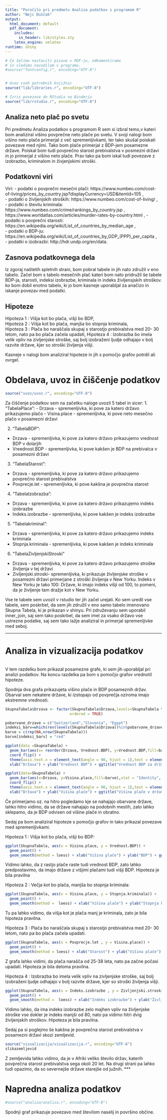 ```yaml
---
title: "Poročilo pri predmetu Analiza podatkov s programom R"
author: "Nejc Duščak"
output:
  html_document: default
  pdf_document:
    includes:
      in_header: lib/styles.sty
    latex_engine: xelatex
runtime: shiny
---
```


```r
# Če želimo nastaviti pisave v PDF-ju, odkomentiramo
# in sledimo navodilom v programu.
#source("fontconfig.r", encoding="UTF-8")


# Uvoz vseh potrebnih knjižnic
source("lib/libraries.r", encoding="UTF-8")
```

```r
# Izris povezave do RStudia na Binderju
source("lib/rstudio.r", encoding="UTF-8")
```

##  Analiza neto plač po svetu

Pri predmetu Analiza podatkov s programom R sem si izbral temo,v kateri bom analiziral višino
povprečne neto plače po svetu. V svoji nalogi bom višino neto plače primerjal z več spremenljivkami, ter tako skušal poiskati povezave med njimi. Tako bom plače primerjal z BDP-jem posamezne države. Poiskal bom tudi povprečno starost prebivalstva v posmezni državi in jo primerjal z višino neto plače. Prav tako pa bom iskal tudi povezave z izobrazbo, kriminalom in živjenjskimi stroški.
  

## Podatkovni viri

Viri:
  - podatki o povprečni mesečni plači:
      https://www.numbeo.com/cost-of-living/prices_by_country.jsp?displayCurrency=USD&itemId=105 ,  
  - podatki o življenjskih stroških:
      https://www.numbeo.com/cost-of-living/ ,  
  - podatki o številu kriminala:
      https://www.numbeo.com/crime/rankings_by_country.jsp ,  
      https://www.worldatlas.com/articles/murder-rates-by-country.html  , 
  - podatki o povprečni starosti:
      https://en.wikipedia.org/wiki/List_of_countries_by_median_age ,  
  - podatki o BDP-ju:
      https://en.wikipedia.org/wiki/List_of_countries_by_GDP_(PPP)_per_capita ,   
  - podatki o izobrazbi:
      http://hdr.undp.org/en/data.
      
## Zasnova podatkovnega dela

Iz zgoraj naštetih spletnih strani, bom pobral tabele in jih nato združil v eno tabelo. Začel bom s tabelo mesečnih plač kateri bom nato pridružil še tabele BDP-ja, starosti, indeksi izobrazbe, kriminala in indeks življensjskih stroškov. ko bom dobil enotno tabelo, ki jo bom kasneje uporabljal za anačizo in iskanje povezav med podatki.

## Hipoteze

Hipoteza 1 : Višja kot bo plača, višji bo BDP,  
Hipoteza 2 : Višja kot bo plača, manjša bo stopnja kriminala,  
Hipoteza 3 : Plača bo naraščala skupaj s starostjo prebivalstva med 20- 30 letom, nato pa bo plača začela upadati,
Hipoteza 4 : Izobrazba bo imela velik vpliv na zivljenjske stroške, saj bolj izobraženi ljudje odhajajo v bolj razvite države, kjer so stroški življenja višji.  

Kasneje v nalogi bom analiziral hipoteze in jih s pomočjo grafov potrdil ali ovrgel.

# Obdelava, uvoz in čiščenje podatkov

```r
source("uvoz/uvoz.r", encoding="UTF-8")
```

Za čiščenje podatkov sem na začetku naloge uvozil 5 tabel in sicer:
1. "TabelaPlace":
 - Drzava - spremenljivka, ki pove za katero državo prikazujemo plačo
 - Visina.place - spremenljivka, ki pove neto mesečno plačo v posamezni državi

2. "TabelaBDP":
 - Drzava - spremenljivka,  ki pove za katero državo prikazujemo vrednost BDP v dolarjih
 - Vreednost.BDP - spremenljivka, ki pove kakšen je BDP na prebivalca v posamezni državi
 
3. "TabelaStarost":
 - Drzava - spremenljivka,  ki pove za katero državo prikazujemo povprečno starost prebivalstva
 - Povprecje.let - spremenljivka, ki pove kakšna je povprečna starost
 
4. "TabelaIzobrazba":
 - Drzava - spremenljivka,  ki pove za katero državo prikazujemo indeks izobrazbe
 - Indeks.izobrazbe - spremenljivka, ki pove kakšen je indeks izobrazbe
 
5. "Tabelakriminal":
 - Drzava - spremenljivka,  ki pove za katero državo prikazujemo indeks kriminala
 - Stopnja.kriminala - spremenljivka, ki pove kakšen je indeks kriminala
 
6. "TabelaZivljenjskiStroski"
 - Drzava - spremenljivka,  ki pove za katero državo prikazujemo stroške življenja v tej državi
 - Zivljenjski.stroski- spremenljivka, ki prikazuje življenjske stroške v posamezni državi primerjane z stroški življenja v New Yorku. Indeks v New Yorku je tako 100: Države, ki imajo indeks višji od 100, to pomeni, da je življenje tam dražje kot v New Yorku.
 
Vse te tabele sem uvozil v rstudio ter jih začel urejati. Ko sem uredil vse tabele, sem poskrbel, da sem jih združil v eno samo tabelo imenovano Skupna Tabela, ki je prikazan v shinyu. Pri združevanju sem uporabil inner_join, saj sem tako poskrbel, da sem imel za vsako državo vse ustrezne podatke, saj sem tako lažje analiziral in primerjal spremenljivke med seboj.



***

# Analiza in vizualizacija podatkov

```r
```
V tem razdelku bom prikazal posamezne grafe, ki sem jih uporabljal pri analizi podatkov. Na koncu razdelka pa bom s pomočjo grafov vrednotil hipoteze.

Spodnja dva grafa prikazujeta višino plače in BDP posameznih držav. Obarval sem nekatere države, ki izstopajo od povprečja oziroma imajo ekstremne vrednosti.

```r
SkupnaTabela$Drzava <- factor(SkupnaTabela$Drzava,levels=SkupnaTabela %>% arrange(Visina.place) %>% .$Drzava,
                             ordered = TRUE)

pobarvane_drzave = c("Switzerland","Slovenia", "Egypt")
indeksi_barv=which(rev(levels(SkupnaTabela$Drzava))%in%pobarvane_drzave)
barve = c(rep(NA,nrow(SkupnaTabela)))
barve[indeksi_barv] = "red"

ggplot(data =SkupnaTabela) +
  geom_bar(aes(x= reorder(Drzava, Vrednost.BDP), y=Vrednost.BDP,fill=barve),stat = "Identity", show.legend = F)+
  coord_flip() +
  theme(axis.text.x = element_text(angle = 90, hjust = 1),text = element_text(size=7)) +
  xlab("Država") + ylab("Vrednost BDP") + ggtitle("Vrednost BDP za države po svetu")
```

```r
ggplot(data=SkupnaTabela) + 
  geom_bar(aes(x=Drzava, y=Visina.place,fill=barve),stat = "Identity", show.legend = F)+
  coord_flip() +
  theme(axis.text.x = element_text(angle = 90, hjust = 1),text = element_text(size=7)) +
  xlab("Država") + ylab("Višina plače") + ggtitle("Višina plače v državah po svetu")
```
Če primerjamo oz. na hitro pogledamo kje se nahajajo obarvane države, lahko hitro vidimo, da se države nahajajo na podobnih mestih, zato lahko sklepamo, da je BDP odvisen od višine plače in obratno.

Sedaj pa bom analiziral hipoteze s pomočjo grafov in tako prikazal povezave med spremenljivkami.

Hipoteza 1 : Višja kot bo plača, višji bo BDP:
```r
ggplot(SkupnaTabela, aes(x = Visina.place, y = Vrednost.BDP)) +
  geom_point() +
  geom_smooth(method = loess) + xlab("Višina plače") + ylab("BDP") + ggtitle("Povezava med višino plače in vrenostjo BDP")
```
Vidimo lahko, da z rastjo plače raste tudi vrednost BDP, zato lahko predpostavimo, da imajo države z višjimi plačami tudi višji BDP. Hipoteza je bila pravilna

Hipoteza 2 : Večja kot bo plača, manjša bo stopnja kriminala:
```r
ggplot(SkupnaTabela, aes(x = Visina.place, y = Stopnja.kriminala)) +
  geom_point() +
  geom_smooth(method =  loess) + xlab("Višina plače") + ylab("Stopnja kriminala") + ggtitle("Povezava med višino plače in stopnjo kriminala")
```
Tu pa lahko vidimo, da višja kot je plača manj je kriminala, zato je bila hipoteza pravilna.

Hipoteza 3 : Plača bo naraščala skupaj s starostjo prebivalstva med 20- 30 letom, nato pa bo plača začela upadati.
```r
ggplot(SkupnaTabela, aes(x = Povprecje.let , y = Visina.place)) +
  geom_point() +
  geom_smooth(method = loess) + xlab("Starost") + ylab("Višina plače") + ggtitle("Povezava med višino plače in starostjo prebivalstva")
```
Z grafa lahko vidimi, da plača narašča od 25-38 leta, nato pa začne počasi upadati. Hipoteza je bila deloma pravilna.

Hipoteza 4 : Izobrazba bo imela velik vpliv na zivljenjske stroške, saj bolj izobraženi ljudje odhajajo v bolj razvite države, kjer so stroški življenja višji.
```r
ggplot(SkupnaTabela, aes(x = Indeks.izobrazbe , y = Zivljenjski.stroski )) +
  geom_point() +
  geom_smooth(method =  loess) + xlab("Indeks izobrazbe") + ylab("Življenjski stroški") + ggtitle("Povezava med izobrazbo in življenjskimi stroški")
```
Vidimo lahko, da ima indeks izobrazbe zelo majhen vpliv na življenjske stroške vse dokler je indeks manjši od 80, nato pa vidimo hitri dvig življenjskih stroškov. Hipoteza je bila pravilna.


Sedaj pa si poglejmo še kakšna je povprečna starost prebivalstva v posamezni državi skozi zemljevid.
```r
source("vizualizacija/vizualizacija.r", encoding="UTF-8")
slikazemljevid
```
Z zemljevida lahko vidimo, da je v Afriki veliko število držav, katerih povprečna starost prebivalstva sega okoli 20 let. Na drugi strani pa lahko tudi opazimo, da so severnejše države starejše od južnih.
***

# Napredna analiza podatkov

```r
#source("analiza/analiza.r", encoding="UTF-8")
```

Spodnji graf prikazuje povezavo med številom naselij in površino občine.

```r

```


